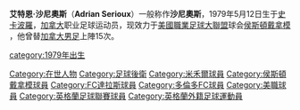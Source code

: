 {{Link style|time=2015-12-11T10:12:14+00:00}}
{{Football player infobox| playername= 沙尼奧斯
| fullname = Adrian Serioux
| nickname = 
| image = [[File:AdrianSerioux_2006_MLS_Cup.jpg|180px]]
| dateofbirth = {{birth date and age|1979|05|12}}
| cityofbirth = [[:en:Scarborough,_Ontario|史卡波羅]], [[安大略省|安大略省]] 
| countryofbirth = [[加拿大|加拿大]]
| height = {{height|ft=6|in=0}}
| currentclub  = [[侯斯頓戴拿模足球會|侯斯頓戴拿模]]
| clubnumber = 
| position = [[足球後衛|後衛]]
| youthyears = 1998-99
| youthclubs = [[:en:University_of_New_Haven|紐黑文大學]]
| years = 1999-2004<br/>2004-05<br/>2006<br/>2007-2008<br/>2009<br/>2010
| clubs = [[:EN:Toronto_Lynx|多倫多山貓]]<br/>[[米禾爾足球會|米禾爾]]<br/>[[侯斯頓戴拿模|侯斯頓戴拿模]]<br/>[[多倫多FC|多倫多FC]]<br/>[[FC達拉斯|FC達拉斯]]<br/>[[侯斯頓戴拿模足球會|侯斯頓戴拿模]]
| caps(goals) = 116 (2)<br/>24 (0)<br/> 20 (1)<Br />34 (0)<br/> 26 (2)<br/> 0 (0)
| nationalyears = 2004-2009
| nationalteam = [[加拿大國家男子足球隊|加拿大]]
| nationalcaps(goals) = 19 (1)
| pcupdate = 17 November 2006
| ntupdate = 5 March 2010
}}
'''艾特恩·沙尼奧斯'''（'''Adrian Serioux'''）一般称作'''沙尼奧斯'''，1979年5月12日生于[[:EN:Scarborough,_Ontario|史卡波羅]]，[[加拿大|加拿大]]职业足球运动员，现效力于[[美國職業足球大聯盟|美國職業足球大聯盟]]球会[[侯斯頓戴拿模足球會|侯斯頓戴拿模]]
，他曾替[[加拿大男足|加拿大男足]]上陣15次。

{{DEFAULTSORT:Serioux, Adrian}}
[[category:1979年出生|category:1979年出生]]
[[Category:在世人物|Category:在世人物]]

[[Category:足球後衛|Category:足球後衛]]
[[Category:米禾爾球員|Category:米禾爾球員]]
[[Category:侯斯頓戴拿模球員|Category:侯斯頓戴拿模球員]]
[[Category:FC達拉斯球員|Category:FC達拉斯球員]]
[[Category:多倫多FC球員|Category:多倫多FC球員]]
[[Category:美職球員|Category:美職球員]]
[[Category:英格蘭足球聯賽球員|Category:英格蘭足球聯賽球員]]
[[Category:英格蘭外籍足球運動員|Category:英格蘭外籍足球運動員]]